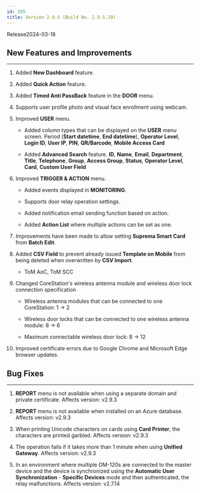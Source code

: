 ```yaml
---
id: 295
title: Version 2.9.5 (Build No. 2.9.5.29)
---
```


Release<Separator/>2024-03-18

## New Features and Improvements

---

1. Added **New Dashboard** feature.

1. Added **Quick Action** feature.

1. Added **Timed Anti PassBack** feature in the **DOOR** menu.

1. Supports user profile photo and visual face enrollment using webcam.

1. Improved **USER** menu.

    * Added column types that can be displayed on the **USER** menu screen. Period (**Start datetime**, **End datetime**), **Operator Level**, **Login ID**, **User IP**, **PIN**, **QR/Barcode**, **Mobile Access Card**

    * Added **Advanced Search** feature. **ID**, **Name**, **Email**, **Department**, **Title**, **Telephone**, **Group**, **Access Group**, **Status**, **Operator Level**, **Card**, **Custom User Field**

1. Improved **TRIGGER & ACTION** menu.

    * Added events displayed in **MONITORING**.

    * Supports door relay operation settings.

    * Added notification email sending function based on action.

    * Added **Action List** where multiple actions can be set as one.

1. Improvements have been made to allow setting **Suprema Smart Card** from **Batch Edit**.

1. Added **CSV Field** to prevent already issued **Template on Mobile** from being deleted when overwritten by **CSV Import**.

    * ToM AoC, ToM SCC

1. Changed CoreStation's wireless antenna module and wireless door lock connection specification

    * Wireless antenna modules that can be connected to one CoreStation: 1 → 2

    * Wireless door locks that can be connected to one wireless antenna module: 8 → 6

    * Maximum connectable wireless door lock: 8 → 12

1. Improved certificate errors due to Google Chrome and Microsoft Edge browser updates.

## Bug Fixes

---

<BugLists>

1. **REPORT** menu is not available when using a separate domain and private certificate. <Badge>Affects version: v2.9.3</Badge>

1. **REPORT** menu is not available when installed on an Azure database. <Badge>Affects version: v2.9.3</Badge>

1. When printing Unicode characters on cards using **Card Printer**, the characters are printed garbled. <Badge>Affects version: v2.9.3</Badge>

1. The operation fails if it takes more than 1 minute when using **Unified Gateway**. <Badge>Affects version: v2.9.3</Badge>

1. In an environment where multiple OM-120s are connected to the master device and the device is synchronized using the **Automatic User Synchronization** - **Specific Devices** mode and then authenticated, the relay malfunctions. <Badge>Affects version: v2.7.14</Badge>

</BugLists>